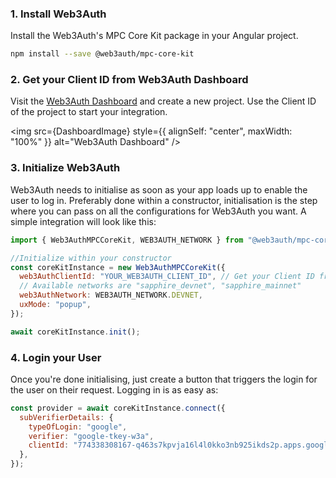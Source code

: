 
### 1. Install Web3Auth

Install the Web3Auth's MPC Core Kit package in your Angular project.

```bash npm2yarn
npm install --save @web3auth/mpc-core-kit
```

### 2. Get your Client ID from Web3Auth Dashboard

Visit the [Web3Auth Dashboard](https://dashboard.web3auth.io) and create a new project. Use the Client ID of the project to start your integration.

<img src={DashboardImage} style={{ alignSelf: "center", maxWidth: "100%" }} alt="Web3Auth Dashboard" />

### 3. Initialize Web3Auth

Web3Auth needs to initialise as soon as your app loads up to enable the user to log in. Preferably done within a constructor, initialisation is the
step where you can pass on all the configurations for Web3Auth you want. A simple integration will look like this:

```js
import { Web3AuthMPCCoreKit, WEB3AUTH_NETWORK } from "@web3auth/mpc-core-kit";

//Initialize within your constructor
const coreKitInstance = new Web3AuthMPCCoreKit({
  web3AuthClientId: "YOUR_WEB3AUTH_CLIENT_ID", // Get your Client ID from Web3Auth Dashboard
  // Available networks are "sapphire_devnet", "sapphire_mainnet"
  web3AuthNetwork: WEB3AUTH_NETWORK.DEVNET,
  uxMode: "popup",
});

await coreKitInstance.init();
```

### 4. Login your User

Once you're done initialising, just create a button that triggers the login for the user on their request. Logging in is as easy as:

```js
const provider = await coreKitInstance.connect({
  subVerifierDetails: {
    typeOfLogin: "google",
    verifier: "google-tkey-w3a",
    clientId: "774338308167-q463s7kpvja16l4l0kko3nb925ikds2p.apps.googleusercontent.com",
  },
});
```
